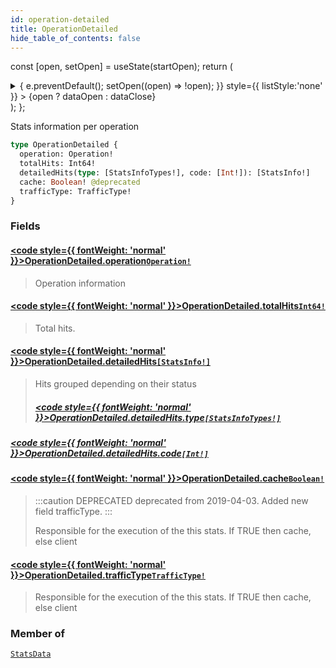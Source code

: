 ```yaml
---
id: operation-detailed
title: OperationDetailed
hide_table_of_contents: false
---
```






const [open, setOpen] = useState(startOpen);
return (
<details {...(open ? { open: true } : {})} className="details" style={{ border:'none', boxShadow:'none', background:'var(--ifm-background-color)' }}>
<summary
onClick={(e) => {
e.preventDefault();
setOpen((open) => !open);
}}
style={{ listStyle:'none' }} >
{open ? dataOpen : dataClose}
</summary>
{open && children}
</details>
);
};

Stats information per operation

```graphql
type OperationDetailed {
  operation: Operation!
  totalHits: Int64!
  detailedHits(type: [StatsInfoTypes!], code: [Int!]): [StatsInfo!]
  cache: Boolean! @deprecated
  trafficType: TrafficType!
}
```

### Fields

#### [<code style={{ fontWeight: 'normal' }}>OperationDetailed.<b>operation</b></code>](#)<Bullet />[`Operation!`](/api/objects/operation) <Badge class="badge badge--secondary" text="non-null"/> <Badge class="badge badge--secondary" text="object"/>

> Operation information

#### [<code style={{ fontWeight: 'normal' }}>OperationDetailed.<b>totalHits</b></code>](#)<Bullet />[`Int64!`](/api/scalars/int-64) <Badge class="badge badge--secondary" text="non-null"/> <Badge class="badge badge--secondary" text="scalar"/>

> Total hits.

#### [<code style={{ fontWeight: 'normal' }}>OperationDetailed.<b>detailedHits</b></code>](#)<Bullet />[`[StatsInfo!]`](/api/objects/stats-info) <Badge class="badge badge--secondary" text="list"/> <Badge class="badge badge--secondary" text="object"/>

> Hits grouped depending on their status
>
> ##### [<code style={{ fontWeight: 'normal' }}>OperationDetailed.detailedHits.<b>type</b></code>](#)<Bullet />[`[StatsInfoTypes!]`](/api/enums/stats-info-types) <Badge class="badge badge--secondary" text="list"/> <Badge class="badge badge--secondary" text="enum"/>

##### [<code style={{ fontWeight: 'normal' }}>OperationDetailed.detailedHits.<b>code</b></code>](#)<Bullet />[`[Int!]`](/api/scalars/int) <Badge class="badge badge--secondary" text="list"/> <Badge class="badge badge--secondary" text="scalar"/>

>

#### [<code style={{ fontWeight: 'normal' }}>OperationDetailed.<b>cache</b></code>](#)<Bullet />[`Boolean!`](/api/scalars/boolean) <Badge class="badge badge--deprecated badge--secondary" text="deprecated"/> <Badge class="badge badge--secondary" text="non-null"/> <Badge class="badge badge--secondary" text="scalar"/>

> :::caution DEPRECATED
> deprecated from 2019-04-03. Added new field trafficType.
> :::
>
> Responsible for the execution of the this stats. If TRUE then cache, else client

#### [<code style={{ fontWeight: 'normal' }}>OperationDetailed.<b>trafficType</b></code>](#)<Bullet />[`TrafficType!`](/api/enums/traffic-type) <Badge class="badge badge--secondary" text="non-null"/> <Badge class="badge badge--secondary" text="enum"/>

> Responsible for the execution of the this stats. If TRUE then cache, else client

### Member of

[`StatsData`](/api/objects/stats-data) <Badge class="badge badge--secondary" text="object"/>
